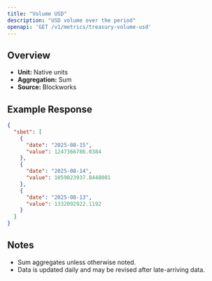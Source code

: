 ```yaml
---
title: "Volume USD"
description: "USD volume over the period"
openapi: 'GET /v1/metrics/treasury-volume-usd'
---
```


## Overview

- **Unit:** Native units
- **Aggregation:** Sum
- **Source:** Blockworks

## Example Response

```json
{
  "sbet": [
    {
      "date": "2025-08-15",
      "value": 1247366786.0384
    },
    {
      "date": "2025-08-14",
      "value": 1059023937.8448001
    },
    {
      "date": "2025-08-13",
      "value": 1332092922.1192
    }
  ]
}
```

## Notes
- Sum aggregates unless otherwise noted.
- Data is updated daily and may be revised after late-arriving data.
